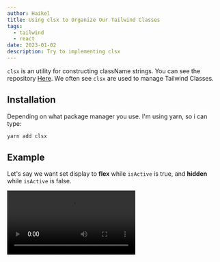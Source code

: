 ```yaml
---
author: Haikel
title: Using clsx to Organize Our Tailwind Classes
tags:
  - tailwind
  - react
date: 2023-01-02
description: Try to implementing clsx
---
```


`clsx` is an utility for constructing className strings. You can see the repository [Here](https://github.com/lukeed/clsx). We often see `clsx` are used to manage Tailwind Classes.

## Installation

Depending on what package manager you use. I'm using yarn, so i can type:

```sh
yarn add clsx
```

## Example

Let's say we want set display to **flex** while `isActive` is true, and **hidden** while `isActive` is false.

<Video src="https://streamable.com/e/s65n3p" title="isActive clsx demo" />

```tsx
<div
  className={`${
    isActive ? "flex" : "hidden"
  } items-center justify-center border-2 border-black px-4 py-2`}
>
  <p className="font-semibold">Contoh</p>
</div>
```

In this case, we can use `clsx`.

```tsx /clsx/#v
<div
  className={clsx(
    isActive ? "flex" : "hidden",
    "items-center justify-center border-2 border-black px-4 py-2"
  )}
>
  <p className="font-semibold">Contoh</p>
</div>
```

Another example, we want to create a button like this:

<LightboxImage
  src="https://ik.imagekit.io/haikelz/blog/clsx-tailwind/contoh-button.png"
  alt="Contoh Button with Hover Animation"
/>

```tsx
<button className="rounded-md bg-blue-500 px-4 py-2 font-semibold text-white transition-all ease-in-out hover:bg-blue-500">
  Contoh
</button>
```

Looks long, right? Well, we can use `clsx` to organize it.

```tsx /clsx/#v
<button
  className={clsx(
    "rounded-md bg-blue-500 px-4 py-2",
    "font-semibold text-white transition-all ease-in-out",
    "hover:bg-blue-500"
  )}
>
  Contoh
</button>
```

When to use `clsx`?

- If we need a class or some classes that will set only in certain conditions(actually, we can just use template literals, but with `clsx`, the classes will more readable and organize).
- If classes is already looks long.
